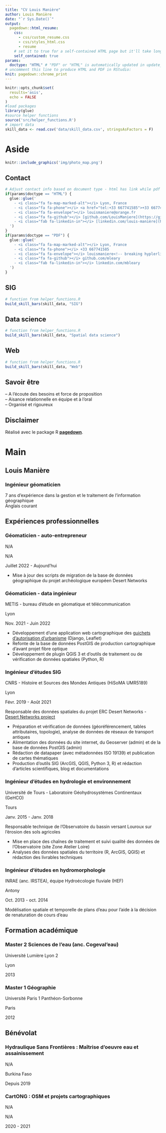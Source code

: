 ```yaml
---
title: "CV Louis Manière"
author: Louis Manière
date: "`r Sys.Date()`"
output:
  pagedown::html_resume:
    css:
      - css/custom_resume.css
      - css/styles_html.css
      - resume  
    # set it to true for a self-contained HTML page but it'll take longer to render
    self_contained: true
params:
  doctype: "HTML" # "PDF" or "HTML" is automatically updated in update_resume.R 
# uncomment this line to produce HTML and PDF in RStudio:
knit: pagedown::chrome_print
---
```


```r
knitr::opts_chunk$set(
  results='asis', 
  echo = FALSE
)
#load packages
library(glue)
#source helper functions
source('src/helper_functions.R')
# import data
skill_data <- read.csv('data/skill_data.csv', stringsAsFactors = F)
```

Aside
================================================================================

```r
knitr::include_graphics('img/photo_map.png')
```


Contact {#contact}
--------------------------------------------------------------------------------

```r
# Adjust contact info based on document type - html has link while pdf does not
if(params$doctype == "HTML") {
  glue::glue('
    - <i class="fa fa-map-marked-alt"></i> Lyon, France
    - <i class="fa fa-phone"></i> <a href="tel:+33 667741585">+33 667741585</a>
    - <i class="fa fa-envelope"></i> louismaniere@orange.fr
    - <i class="fa fa-github"></i> [github.com/LouisManiere](https://github.com/LouisManiere)
    - <i class="fab fa-linkedin-in"></i> [linkedin.com/louis-manière](https://www.linkedin.com/in/louis-mani%C3%A8re-03760750/)
  ')
} 
if(params$doctype == "PDF") {
  glue::glue('
    - <i class="fa fa-map-marked-alt"></i> Lyon, France
    - <i class="fa fa-phone"></i> +33 667741585
    - <i class="fa fa-envelope"></i> louismaniere<!-- breaking hyplerlink -->@orange.fr
    - <i class="fa fa-github"></i> github.com/mleary
    - <i class="fab fa-linkedin-in"></i> linkedin.com/mbleary
  ')
}
```

SIG {#skills}
--------------------------------------------------------------------------------

```r
# function from helper_functions.R
build_skill_bars(skill_data, "SIG")
```

Data science {#datascience}
--------------------------------------------------------------------------------

```r
# function from helper_functions.R
build_skill_bars(skill_data, "Spatial data science")
```

Web {#web}
--------------------------------------------------------------------------------

```r
# function from helper_functions.R
build_skill_bars(skill_data, "Web")
```

Savoir être {#etre}
--------------------------------------------------------------------------------

-- A l'écoute des besoins et force de proposition\
-- Aisance relationnelle en équipe et à l'oral\
-- Organisé et rigoureux

Disclaimer {#disclaimer}
--------------------------------------------------------------------------------

Réalisé avec le package R [**pagedown**](https://github.com/rstudio/pagedown).


Main
================================================================================

Louis Manière {#title}
--------------------------------------------------------------------------------

### Ingénieur géomaticien

<p style="margin-top:0.1in; margin-bottom:0in">
7 ans d'expérience dans la gestion et le traitement de l'information géographique
<br />Anglais courant
</p>

<!-- 6 ans d'expérience dans la gestion et le traitement des données de recherche,  -->
<!-- <br />je souhaite développer mon expertise dans leur valorisation​ -->

Expériences professionnelles {data-icon=suitcase}
--------------------------------------------------------------------------------
### Géomaticien - auto-entrepreneur

N/A

N/A

Juillet 2022 - Aujourd'hui

- Mise à jour des scripts de migration de la base de données géographique du projet archéologique européen Desert Networks

### Géomaticien - data ingénieur

METIS - bureau d'étude en géomatique et télécommunication

Lyon

Nov. 2021 - Juin 2022

::: concise
- Développement d'une application web cartographique des [guichets d'autorisation d'urbanisme](https://www.gnau.fr) (Django, Leaflet)
- Refonte de la base de données PostGIS de production cartographique d'avant projet fibre optique
- Développement de plugin QGIS 3 et d'outils de traitement ou de vérification de données spatiales (Python, R)
:::

### Ingénieur d'études SIG

CNRS - Histoire et Sources des Mondes Antiques (HiSoMA UMR5189)

Lyon

Févr. 2019 - Août 2021

<p class="subtitle">
Responsable des données spatiales du projet ERC Desert Networks - [Desert Networks project](https://desertnetworks.huma-num.fr/sites)
</p>

::: concise
- Préparation et vérification de données (géoréférencement, tables attributaires, topologie), analyse de données de réseaux de transport antiques
- Alimentation des données du site internet, du Geoserver (admin) et de la base de données PostGIS (admin) 
- Rédaction de datapaper (avec métadonnées ISO 19139) et publication de cartes thématiques
- Production d'outils SIG (ArcGIS, QGIS, Python 3, R) et rédaction d'articles scientifiques, blog et documentations
:::

### Ingénieur d'études en hydrologie et environnement

Université de Tours - Laboratoire Géohydrosystèmes Continentaux (GeHCO)

Tours

Janv. 2015 - Janv. 2018

<p class="subtitle">
Responsable technique de l'Observatoire du bassin versant Louroux sur l'érosion des sols agricoles
</p>

::: concise
- Mise en place des chaînes de traitement et suivi qualité des données de l'Observatoire (site Zone Atelier Loire)
- Analyses des données spatiales du territoire (R, ArcGIS, QGIS) et rédaction des livrables techniques
:::

### Ingénieur d'études en hydromorphologie

INRAE (anc. IRSTEA), équipe Hydroécologie fluviale (HEF)

Antony

Oct. 2013 - oct. 2014

<p class="subtitle">
Modélisation spatiale et temporelle de plans d'eau pour l'aide à la décision de renaturation de cours d'eau
</p>

Formation académique {data-icon=graduation-cap data-concise=true}
--------------------------------------------------------------------------------

### Master 2 Sciences de l'eau (anc. Cogeval'eau)

Université Lumière Lyon 2

Lyon

2013

### Master 1 Géographie 

Université Paris 1 Panthéon-Sorbonne

Paris

2012

Bénévolat {data-icon=handshake}
--------------------------------------------------------------------------------

### Hydraulique Sans Frontières : Maîtrise d'oeuvre eau et assainissement

N/A

Burkina Faso

Depuis 2019

### CartONG : OSM et projets cartographiques

N/A

N/A

2020 - 2021
